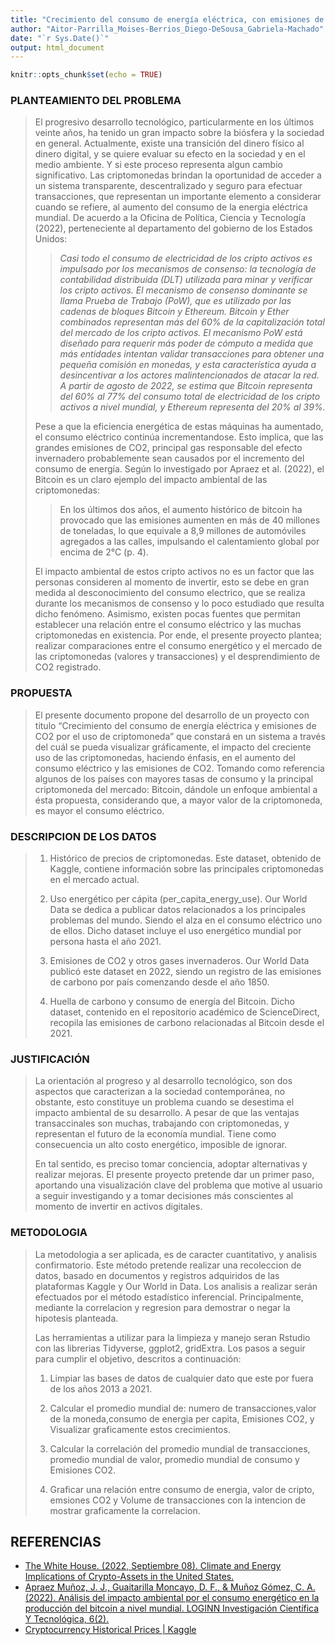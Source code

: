 ---
title: "Crecimiento del consumo de energía eléctrica, con emisiones de CO2 por el uso de criptomoneda"
author: "Aitor-Parrilla_Moises-Berrios_Diego-DeSousa_Gabriela-Machado"
date: "`r Sys.Date()`"
output: html_document
---

```{r setup, include=FALSE}
knitr::opts_chunk$set(echo = TRUE)
```

### PLANTEAMIENTO DEL PROBLEMA

>El progresivo desarrollo tecnológico, particularmente en los últimos veinte años, ha tenido un gran impacto sobre la biósfera y la sociedad en general. Actualmente, existe una transición del dinero físico al dinero digital, y se quiere evaluar su efecto en la sociedad y en el medio ambiente. Y si este proceso representa algun cambio significativo. 
>Las criptomonedas brindan la oportunidad de acceder a un sistema transparente, descentralizado y seguro para efectuar transacciones, que representan un importante elemento a considerar cuando se refiere, al aumento del consumo de la energia eléctrica mundial. 
De acuerdo a la Oficina de Política, Ciencia y Tecnología (2022), perteneciente al departamento del gobierno de los Estados Unidos: 
>
>>*Casi todo el consumo de electricidad de los cripto activos es impulsado por los mecanismos de consenso: la tecnología de contabilidad distribuida (DLT) utilizada para minar y verificar los cripto activos. El mecanismo de consenso dominante se llama Prueba de Trabajo (PoW), que es utilizado por las cadenas de bloques Bitcoin y Ethereum. Bitcoin y Ether combinados representan más del 60% de la capitalización total del mercado de los cripto activos. El mecanismo PoW está diseñado para requerir más poder de cómputo a medida que más entidades intentan validar transacciones para obtener una pequeña comisión en monedas, y esta característica ayuda a desincentivar a los actores malintencionados de atacar la red. A partir de agosto de 2022, se estima que Bitcoin representa del 60% al 77% del consumo total de electricidad de los cripto activos a nivel mundial, y Ethereum representa del 20% al 39%.*
>
>Pese a que la eficiencia energética de estas máquinas ha aumentado, el consumo eléctrico continúa incrementandose. Esto implica, que las grandes emisiones de CO2, principal gas responsable del efecto invernadero probablemente sean causados por el incremento del consumo de energía. Según lo investigado por Apraez et al. (2022), el Bitcoin es un claro ejemplo del impacto ambiental de las criptomonedas: 
>
>> En  los  últimos  dos  años,  el  aumento  histórico  de bitcoin  ha  provocado  que  las emisiones aumenten en más de 40 millones de toneladas, lo que equivale a 8,9 millones de automóviles agregados a las calles, impulsando el calentamiento global por encima de 2°C (p. 4). 
>
>El impacto ambiental de estos cripto activos no es un factor que las personas consideren al momento de invertir, esto se debe en gran medida al desconocimiento del consumo electrico, que se realiza durante los mecanismos de consenso y lo poco estudiado que resulta dicho fenómeno. Asimismo, existen pocas fuentes que permitan establecer una relación entre el consumo eléctrico y las muchas criptomonedas en existencia. Por ende, el presente proyecto plantea; realizar comparaciones entre el consumo energético y el mercado de las criptomonedas (valores y transacciones) y el desprendimiento de CO2 registrado.



### PROPUESTA

>El presente documento propone del desarrollo de un proyecto con titulo "Crecimiento del consumo de energía eléctrica y emisiones de CO2 por el uso de criptomoneda" que constará en un sistema a través del cuál se pueda visualizar gráficamente, el impacto del creciente uso de las criptomonedas, haciendo énfasis, en el aumento del consumo eléctrico y las emisiones de CO2. Tomando como referencia algunos de los países con mayores tasas de consumo y la principal criptomoneda del mercado: Bitcoin, dándole un enfoque ambiental a ésta propuesta, considerando que, a mayor valor de la criptomoneda, es mayor el consumo eléctrico.

### DESCRIPCION DE LOS DATOS

>1. Histórico de precios de criptomonedas. Este dataset, obtenido de Kaggle, contiene información sobre las principales criptomonedas en el mercado actual. 
>
>2. Uso energético per cápita (per_capita_energy_use). Our World Data se dedica a publicar datos relacionados a los principales problemas del mundo. Siendo el alza en el consumo eléctrico uno de ellos. Dicho dataset incluye el uso energético mundial por persona hasta el año 2021. 
>
>3. Emisiones de CO2 y otros gases invernaderos. Our World Data publicó este dataset en 2022, siendo un registro de las emisiones de carbono por país comenzando desde el año 1850.
>
>4. Huella de carbono y consumo de energía del Bitcoin. Dicho dataset, contenido en el repositorio académico de ScienceDirect, recopila las emisiones de carbono relacionadas al Bitcoin desde el 2021. 

### JUSTIFICACIÓN

>La orientación al progreso y al desarrollo tecnológico, son dos aspectos que caracterizan a la sociedad contemporánea, no obstante, esto constituye un problema cuando se desestima el impacto ambiental de su desarrollo. A pesar de que las ventajas transaccinales son muchas, trabajando con criptomonedas, y representan el futuro de la economía mundial. Tiene como consecuencia un alto costo energético, imposible de ignorar.
>
>En tal sentido, es preciso tomar conciencia, adoptar alternativas y realizar mejoras. El presente proyecto pretende dar un primer paso, aportando una visualización clave del problema que motive al usuario a seguir investigando y a tomar decisiones más conscientes al momento de invertir en activos digitales. 

### METODOLOGIA

>La metodologia a ser aplicada, es de caracter cuantitativo, y analisis confirmatorio. Este método pretende realizar una recoleccion de datos, basado en documentos y registros adquiridos de las plataformas Kaggle y Our World in Data. Los analisis a realizar serán efectuados por el método estadístico inferencial. Principalmente, mediante la correlacion y regresion para demostrar o negar la hipotesis planteada. 
>
>Las herramientas a utilizar para la limpieza y manejo seran Rstudio con las librerias Tidyverse, ggplot2, gridExtra.
>Los pasos a seguir para cumplir el objetivo, descritos a continuación:
>
>1. Limpiar las bases de datos de cualquier dato que este por fuera de los años 2013 a 2021.
>
>2. Calcular el promedio mundial de: numero de transacciones,valor de la moneda,consumo de energia per capita, Emisiones CO2, y Visualizar graficamente estos crecimientos.
>
>3. Calcular la correlación del promedio mundial de transacciones, promedio mundial de valor, promedio mundial de consumo y Emisiones CO2.
>
>4. Graficar una relación entre consumo de energia, valor de cripto, emsiones CO2 y Volume de transacciones con la intencion de mostrar graficamente la correlacion.



## REFERENCIAS 

- [The White House. (2022, Septiembre 08). Climate and Energy Implications of Crypto-Assets in the United States.]( https://www.whitehouse.gov/ostp/news-updates/2022/09/08/fact-sheet-climate-and-energy-implications-of-crypto-assets-in-the-united-states/)
- [Apraez Muñoz, J. J., Guaitarilla Moncayo, D. F., & Muñoz Gómez, C. A. (2022). Análisis del impacto ambiental por el consumo energético en la producción del bitcoin a nivel mundial. LOGINN Investigación Científica Y Tecnológica, 6(2).]( https://doi.org/10.23850/25907441.4800)
- [Cryptocurrency Historical Prices | Kaggle](https://www.kaggle.com/datasets/sudalairajkumar/cryptocurrencypricehistory?resource=download)
